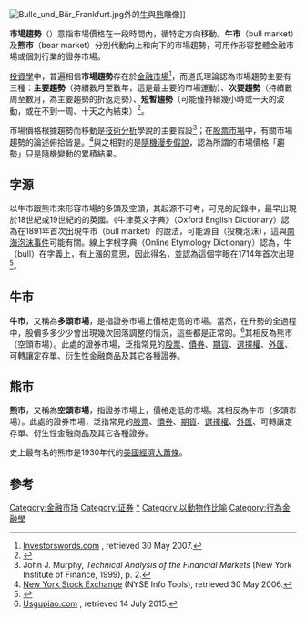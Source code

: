 {{NoteTA |G1=Economics}}

[[File:Bulle_und_Bär_Frankfurt.jpg|thumb]]外的[[牛|牛]]與[[熊|熊]]雕像]]

'''市場趨勢'''（{{lang-en| Market trend}}）意指市場價格在一段時間內，循特定方向移動。'''牛市'''（bull market）及'''熊市'''（bear market）分別代動向上和向下的市場趨勢，可用作形容整體金融市場或個別行業的證券市場。

[[投資學|投資學]]中，普遍相信'''市場趨勢'''存在於[[金融市場|金融市場]]<ref>[http://www.investorwords.com/5067/trend.html Investorswords.com] {{Wayback|url=http://www.investorwords.com/5067/trend.html |date=20200919132545 }}, retrieved 30 May 2007.</ref>，而道氏理論認為市場趨勢主要有三種：'''主要趨勢'''（持續數月至數年，這是最主要的市場運動）、'''次要趨勢'''（持續數周至數月，為主要趨勢的折返走勢）、'''短暫趨勢'''（可能僅持續幾小時或一天的波動，或在不到一周、十天之內結束）<ref>{{Cite web |url=https://academy.binance.com/zt/articles/an-introduction-to-the-dow-theory |title=存档副本 |access-date=2020-10-20 |archive-date=2020-10-28 |archive-url=https://web.archive.org/web/20201028025936/https://academy.binance.com/zt/articles/an-introduction-to-the-dow-theory |dead-url=no }}</ref>。

市場價格根據趨勢而移動是[[技術分析|技術分析]]學說的主要假設<ref name=Murphy>John J. Murphy, ''Technical Analysis of the Financial Markets'' (New York Institute of Finance, 1999), p. 2.</ref>；在[[股票市場|股票市場]]中，有關市場趨勢的論述俯拾皆是。<ref>[http://www.nysedata.com/nysedata/Default.aspx?tabid=346 New York Stock Exchange] {{Wayback|url=http://www.nysedata.com/nysedata/Default.aspx?tabid=346 |date=20071231201344 }} (NYSE Info Tools), retrieved 30 May 2006.</ref>與之相對的是[[隨機漫步假說|隨機漫步假說]]，認為所謂的市場價格「趨勢」只是隨機變動的累積結果。

==字源==
以牛市跟熊市來形容市場的多頭及空頭，其起源不可考，可見的記錄中，最早出現於18世紀或19世紀的的英國。《牛津英文字典》（Oxford English Dictionary）認為在1891年首次出現牛市（bull market）的說法，可能源自{{lang-fr|bulle spéculative}}（投機泡沬），這與[[南海泡沫事件|南海泡沫事件]]可能有關。線上字根字典（Online Etymology Dictionary）認為，牛（bull）在字義上，有上漲的意思，因此得名，並認為這個字眼在1714年首次出現<ref>{{OEtymD|bull}}</ref>。

==牛市==
'''牛市'''，又稱為'''多頭市場'''，是指證券市場上價格走高的市場。當然，在升勢的全過程中，股價多多少少會出現幾次回落調整的情況，這些都是正常的。<ref>[http://www.usgupiao.com/us-stock/deal-with-bull-market/ Usgupiao.com] {{Wayback|url=http://www.usgupiao.com/us-stock/deal-with-bull-market/ |date=20190629192007 }}, retrieved 14 July 2015.</ref>其相反為熊市（空頭市場）。此處的證券市場，泛指常見的[[股票|股票]]、[[債券|債券]]、[[期貨|期貨]]、[[選擇權|選擇權]]、[[外匯|外匯]]、可轉讓定存單、衍生性金融商品及其它各種證券。

==熊市==
'''熊市'''，又稱為'''空頭市場'''，指證券市場上，價格走低的市場。其相反為牛市（多頭市場）。此處的證券市場，泛指常見的[[股票|股票]]、[[債券|債券]]、[[期貨|期貨]]、[[選擇權|選擇權]]、[[外匯|外匯]]、可轉讓定存單、衍生性金融商品及其它各種證券。

史上最有名的熊市是1930年代的[[美國|美國]][[經濟大蕭條|經濟大蕭條]]。

==參考==
<references />
{{技术分析}}
[[Category:金融市场|Category:金融市场]]
[[Category:证券|Category:证券]]
[[Category:市場趨勢|*]]
[[Category:以動物作比喻|Category:以動物作比喻]]
[[Category:行為金融學|Category:行為金融學]]
